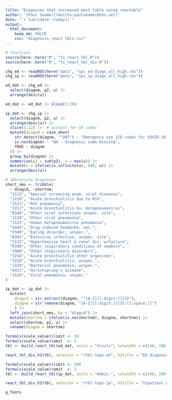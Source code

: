 ```yaml
---
title: "Diagnoses that increased most table using reactable"
author: '[Paul Seamer](mailto:paulseamer@nhs.net)'
date: "`r lubridate::today()`"
output:
  html_document:
    keep_md: FALSE
    css: "diagnosis_react_tbls.css"
---
```


```r
# functions
source(here::here("R", "fx_react_tbl.R"))
source(here::here("R", "fx_react_tbl_div.R"))
```

```r
chg_ed <- readRDS(here("data", "spc_ed_diags_all_high.rds"))
chg_ip <- readRDS(here("data", "spc_ip_diags_all_high.rds"))

ed_dat <- chg_ed |>
  select(diagnm, p2, u) |>
  arrange(desc(u))

ed_dat <- ed_dat |> slice(1:20)

ip_dat <- chg_ip |> 
  select(diagnm, p2, u) |>
  arrange(desc(u)) |> 
  slice(1:22) |>  # account for U0 codes
  mutate(diagnm = case_when(
    str_detect(diagnm, "^U07") ~ "Emergency use ICD codes for COVID-19",
    is.na(diagnm) ~ "NA - diagnosis code missing",
    TRUE ~ diagnm
  )) |> 
  group_by(diagnm) |> 
  summarise(p2 = sum(p2), u = max(u)) |> 
  mutate(u = ifelse(is.infinite(u), 999, u)) |> 
  arrange(desc(u))

# abbreviate diagnoses
short_nms <- tribble(
  ~ diagcd, ~shortnm,
  "Z115", "Special screening exam. viral diseases",
  "J210", "Acute bronchiolitis due to RSV",
  "J121", "RSV pneumonia",
  "J211", "Acute bronchiolitis hu. metapneumovirus",
  "B348", "Other viral infections unspec. site",
  "J128", "Other viral pneumonia",
  "J123", "Human metapneumovirus pneumonia",
  "G444", "Drug-induced headache, nec.",
  "F509", "Eating disorder, unspec.",
  "B341", "Entovirus infection, unspec. site",
  "I132", "Hypertensive heart & renal dis. w/failure",
  "P288", "Other respiratory conditions of newborn",
  "J988", "Other respiratory disorders",
  "J218", "Acute bronchiolitis other organisms",
  "J219", "Acute bronchiolitis, unspec.",
  "J159", "Bacterial pneumonia, unspec.",
  "Q431", "Hirschsprung's disease",
  "J129", "Viral pneumonia, unspec."
)

ip_dat <- ip_dat |> 
  mutate(
    diagcd = str_extract(diagnm, "^[A-Z][[:digit:]]{3}"),
    diagnm = str_remove(diagnm, "[A-Z][[:digit:]]{3}:[[:space:]]")
    ) |> 
  left_join(short_nms, by = "diagcd") |> 
  mutate(shortnm = ifelse(is.na(shortnm), diagnm, shortnm)) |> 
  select(shortnm, p2, u) |> 
  rename(diagnm = shortnm)
```

```r
formals(scale_value)$limit <- 10
formals(scale_value)$omit  <- 1
tbl <- build_react_tbl(ed_dat, units = "Visits", colwidth = c(240, 200, 200))

react_tbl_div_h2(tbl, selector = "rtbl-topn-ed", h2title = "ED diagnoses with the biggest increases", title = "When activity returned to pre-pandemic levels in the second-half of 2022 these diagnoses were recorded with greater frequency than in 2019")
```

```r
formals(scale_value)$limit <- 100
formals(scale_value)$omit  <- 2
tbl <- build_react_tbl(ip_dat, units = "Admis.", colwidth = c(240, 200, 200))

react_tbl_div_h2(tbl, selector = "rtbl-topn-ip", h2title = "Inpatient diagnoses with the biggest increases", title = "When activity returned to pre-pandemic levels in the second-half of 2022 these diagnoses were recorded with greater frequency than in 2019")
```

```r
g_fonts
```
